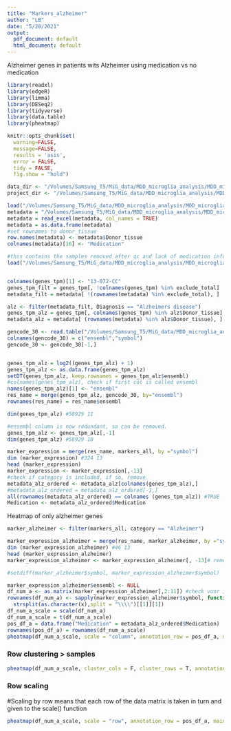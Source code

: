 ```yaml
---
title: "Markers_alzheimer"
author: "LB"
date: "5/28/2021"
output:
  pdf_document: default
  html_document: default
---
```


Alzheimer genes in patients wits Alzheimer using medication vs no medication 
```r
library(readxl)
library(edgeR)
library(limma)
library(DESeq2)
library(tidyverse)
library(data.table)
library(pheatmap)

knitr::opts_chunk$set( 
  warning=FALSE,
  message=FALSE,
  results = 'asis',
  error = FALSE,
  tidy = FALSE,
  fig.show = "hold")
```

```r
data_dir <- "/Volumes/Samsung_T5/MiG_data/MDD_microglia_analysis/MDD_microglia_analysis/AD_analyses/data/"
project_dir <- "/Volumes/Samsung_T5/MiG_data/MDD_microglia_analysis/MDD_microglia_analysis/AD_analyses/"
```

```r
load("/Volumes/Samsung_T5/MiG_data/MDD_microglia_analysis/MDD_microglia_analysis/AD_analyses/data/gene_matrix.RData")
metadata = "/Volumes/Samsung_T5/MiG_data/MDD_microglia_analysis/MDD_microglia_analysis/AD_analyses/data/metadata_gen_stats_alt.xslx"
metadata = read_excel(metadata, col_names = TRUE) 
metadata = as.data.frame(metadata)
#set rownames to donor_tissue
row.names(metadata) <- metadata$Donor_tissue
colnames(metadata)[16] <- "Medication"  

#this contains the samples removed after qc and lack of medication information 
load("/Volumes/Samsung_T5/MiG_data/MDD_microglia_analysis/MDD_microglia_analysis/AD_analyses/data/exclude_total.rda")


colnames(genes_tpm)[1] <- "13-072-CC" 
genes_tpm_filt = genes_tpm[, !colnames(genes_tpm) %in% exclude_total] 
metadata_filt = metadata[ !(rownames(metadata) %in% exclude_total), ]

alz <- filter(metadata_filt, Diagnosis == "Alzheimers disease")
genes_tpm_alz = genes_tpm[, colnames(genes_tpm) %in% alz$Donor_tissue] 
metadata_alz = metadata[ (rownames(metadata) %in% alz$Donor_tissue), ]

gencode_30 <- read.table("/Volumes/Samsung_T5/MiG_data/MDD_microglia_analysis/MDD_microglia_analysis/AD_analyses/data/ens.geneid.gencode.v30")
colnames(gencode_30) = c("ensembl","symbol")
gencode_30 <- gencode_30[-1,]


genes_tpm_alz = log2((genes_tpm_alz) + 1)
genes_tpm_alz <- as.data.frame(genes_tpm_alz)
setDT(genes_tpm_alz, keep.rownames = genes_tpm_alz$ensembl) 
#colnames(genes_tpm_alz), check if first col is called ensembl
names(genes_tpm_alz)[1] <- "ensembl"
res_name = merge(genes_tpm_alz, gencode_30, by="ensembl")
rownames(res_name) = res_name$ensembl

dim(genes_tpm_alz) #58929 11

#ensembl column is now redundant, so can be removed. 
genes_tpm_alz <- genes_tpm_alz[,-1]
dim(genes_tpm_alz) #58929 10

marker_expression = merge(res_name, markers_all, by ="symbol")
dim (marker_expression) #324 13
head (marker_expression)
marker_expression <- marker_expression[,-13]
#check if category is included, if so, remove. 
metadata_alz_ordered <- metadata_alz[colnames(genes_tpm_alz),]
#metadata_alz_ordered = metadata_alz_ordered[-1,]
all(rownames(metadata_alz_ordered) == colnames (genes_tpm_alz)) #TRUE
Medication <- metadata_alz_ordered$Medication
```


Heatmap of only alzheimer genes 
```r
marker_alzheimer <- filter(markers_all, category == "Alzheimer")

marker_expression_alzheimer = merge(res_name, marker_alzheimer, by ="symbol")
dim (marker_expression_alzheimer) #46 13
head (marker_expression_alzheimer)
marker_expression_alzheimer <- marker_expression_alzheimer[, -13]# remove category column 
```


```r
#setdiff(marker_alzheimer$symbol, marker_expression_alzheimer$symbol)

```

```r
marker_expression_alzheimer$ensembl <- NULL
df_num_a <- as.matrix(marker_expression_alzheimer[,2:11]) #check voor invalid column (eg. category or sample)
rownames(df_num_a) <- sapply(marker_expression_alzheimer$symbol, function(x) 
  strsplit(as.character(x),split = "\\\\")[[1]][1])
df_num_a_scale = scale(df_num_a)
df_num_a_scale = t(df_num_a_scale)
pos_df_a = data.frame("Medication" = metadata_alz_ordered$Medication)
rownames(pos_df_a) = rownames(df_num_a_scale)
pheatmap(df_num_a_scale, scale = "column", annotation_row = pos_df_a, main = "Target alzheimer genes in AD patients", show_rownames = F)
```


### Row clustering > samples 

```r
pheatmap(df_num_a_scale, cluster_cols = F, cluster_rows = T, annotation_row = pos_df_a, main = "Target alzheimer genes in AD patients", show_rownames = F)
```

### Row scaling 
#Scaling by row means that each row of the data matrix is taken in turn and given to the scale() function

```r
pheatmap(df_num_a_scale, scale = "row", annotation_row = pos_df_a, main = "Target alzheimer genes in AD patients", show_rownames = F)
```